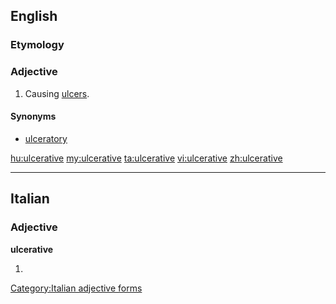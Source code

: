 ==English==

===Etymology===
{{suffix|ulcerate|ive}}

===Adjective===
{{en-adj}}

# Causing [[ulcer]]s.

====Synonyms====
* [[ulceratory]]

[[hu:ulcerative]]
[[my:ulcerative]]
[[ta:ulcerative]]
[[vi:ulcerative]]
[[zh:ulcerative]]

----
==Italian==

===Adjective===
'''ulcerative''' {{f}}

# {{feminine plural of|[[ulcerativo]]|lang=it}}
[[Category:Italian adjective forms]]
{{rfc-auto}}